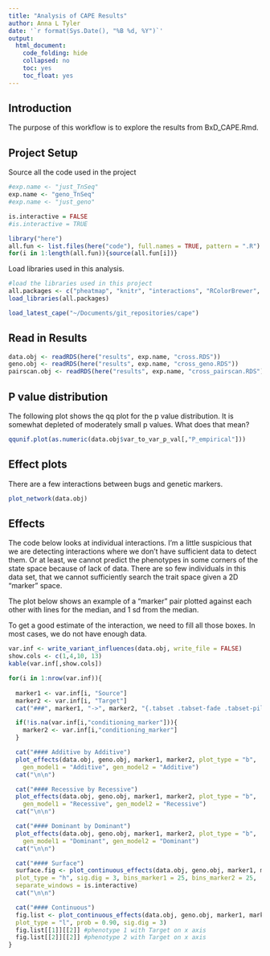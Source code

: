 ```yaml
---
title: "Analysis of CAPE Results"
author: Anna L Tyler
date: '`r format(Sys.Date(), "%B %d, %Y")`'
output: 
  html_document:
    code_folding: hide
    collapsed: no
    toc: yes
    toc_float: yes
---
```



## Introduction

The purpose of this workflow is to explore the results from BxD_CAPE.Rmd.


## Project Setup

Source all the code used in the project

```r
#exp.name <- "just_TnSeq"
exp.name <- "geno_TnSeq"
#exp.name <- "just_geno"
```

```r
is.interactive = FALSE
#is.interactive = TRUE

library("here")
all.fun <- list.files(here("code"), full.names = TRUE, pattern = ".R")
for(i in 1:length(all.fun)){source(all.fun[i])}
```

Load libraries used in this analysis.

```r
#load the libraries used in this project
all.packages <- c("pheatmap", "knitr", "interactions", "RColorBrewer", "plotly")
load_libraries(all.packages)

load_latest_cape("~/Documents/git_repositories/cape")
```

## Read in Results

```r
data.obj <- readRDS(here("results", exp.name, "cross.RDS"))
geno.obj <- readRDS(here("results", exp.name, "cross_geno.RDS"))
pairscan.obj <- readRDS(here("results", exp.name, "cross_pairscan.RDS"))
```

## P value distribution

The following plot shows the qq plot for the p value distribution.
It is somewhat depleted of moderately small p values. What does that mean?

```r
qqunif.plot(as.numeric(data.obj$var_to_var_p_val[,"P_empirical"]))
```

## Effect plots
There are a few interactions between bugs and genetic markers.

```r
plot_network(data.obj)
```

## Effects {.tabset .tabset-fade .tabset-pills}

The code below looks at individual interactions. I'm a little suspicious
that we are detecting interactions where we don't have sufficient data to 
detect them. Or at least, we cannot predict the phenotypes in some corners
of the state space because of lack of data. There are so few individuals
in this data set, that we cannot sufficiently search the trait space given
a 2D "marker" space.

The plot below shows an example of a "marker" pair plotted against
each other with lines for the median, and 1 sd from the median.

To get a good estimate of the interaction, we need to fill all
those boxes. In most cases, we do not have enough data.

```r
var.inf <- write_variant_influences(data.obj, write_file = FALSE)
show.cols <- c(1,4,10, 13)
kable(var.inf[,show.cols])
```


```r
for(i in 1:nrow(var.inf)){
  
  marker1 <- var.inf[i, "Source"]
  marker2 <- var.inf[i, "Target"]
  cat("###", marker1, "->", marker2, "{.tabset .tabset-fade .tabset-pills}\n")

  if(!is.na(var.inf[i,"conditioning_marker"])){
    marker2 <- var.inf[i,"conditioning_marker"]
  }

  cat("#### Additive by Additive")
  plot_effects(data.obj, geno.obj, marker1, marker2, plot_type = "b", 
    gen_model1 = "Additive", gen_model2 = "Additive")
  cat("\n\n")

  cat("#### Recessive by Recessive")
  plot_effects(data.obj, geno.obj, marker1, marker2, plot_type = "b", 
    gen_model1 = "Recessive", gen_model2 = "Recessive")
  cat("\n\n")

  cat("#### Dominant by Dominant")
  plot_effects(data.obj, geno.obj, marker1, marker2, plot_type = "b", 
    gen_model1 = "Dominant", gen_model2 = "Dominant")
  cat("\n\n")

  cat("#### Surface")
  surface.fig <- plot_continuous_effects(data.obj, geno.obj, marker1, marker2, 
  plot_type = "h", sig.dig = 3, bins_marker1 = 25, bins_marker2 = 25, 
  separate_windows = is.interactive)
  cat("\n\n")

  cat("#### Continuous")
  fig.list <- plot_continuous_effects(data.obj, geno.obj, marker1, marker2, 
  plot_type = "l", prob = 0.90, sig.dig = 3)
  fig.list[[1]][[2]] #phenotype 1 with Target on x axis
  fig.list[[2]][[2]] #phenotype 2 with Target on x axis
}


```

